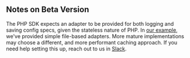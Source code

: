 ## Notes on Beta Version

The PHP SDK expects an adapter to be provided for both logging and saving config specs, given the stateless nature of PHP. In [our example](https://github.com/daniel-statsig/statsig-php-core-slim-example), we've provided simple file-based adapters. More mature implementations may choose a different, and more performant caching approach. If you need help setting this up, reach out to us in [Slack](https://statsig.com/slack).